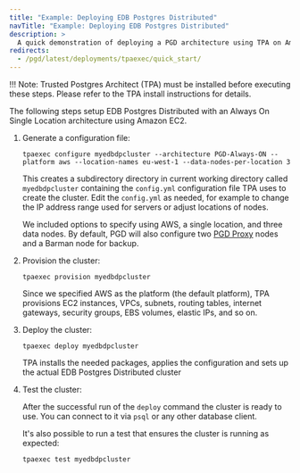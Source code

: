 ```yaml
---
title: "Example: Deploying EDB Postgres Distributed"
navTitle: "Example: Deploying EDB Postgres Distributed"
description: >
  A quick demonstration of deploying a PGD architecture using TPA on Amazon EC2
redirects:
  - /pgd/latest/deployments/tpaexec/quick_start/
---
```

!!! Note:
Trusted Postgres Architect (TPA) must be installed before executing these steps. Please refer to the TPA install instructions for details.

The following steps setup EDB Postgres Distributed with an Always On Single Location
architecture using Amazon EC2.

1. Generate a configuration file:
   
   ```shell
   tpaexec configure myedbdpcluster --architecture PGD-Always-ON --platform aws --location-names eu-west-1 --data-nodes-per-location 3 
   ```

   This creates a subdirectory directory in current working directory called `myedbdpcluster` containing the `config.yml` configuration file TPA uses to create the cluster. Edit the `config.yml` as needed, for example to change the IP address range used for servers or adjust locations of nodes.

   We included options to specify using AWS, a single location, and three data nodes. By default, PGD will also configure two [PGD Proxy](../routing/proxy/) nodes and a Barman node for backup.

1. Provision the cluster:
   
   ```shell
   tpaexec provision myedbdpcluster
   ```
   Since we specified AWS as the platform (the default platform), TPA provisions EC2 instances, VPCs, subnets, routing tables, internet gateways, security groups, EBS volumes, elastic IPs, and so on.

1. Deploy the cluster: 
   ```shell
   tpaexec deploy myedbdpcluster
   ```
   TPA installs the needed packages, applies the configuration and sets up the actual EDB Postgres Distributed cluster
   
1.  Test the cluster:
   
    After the successful run of the `deploy` command the cluster is ready to use. You can connect to it via `psql` or any other database client.

    It's also possible to run a test that ensures the cluster is running as expected:
    ```shell
    tpaexec test myedbdpcluster
    ```


